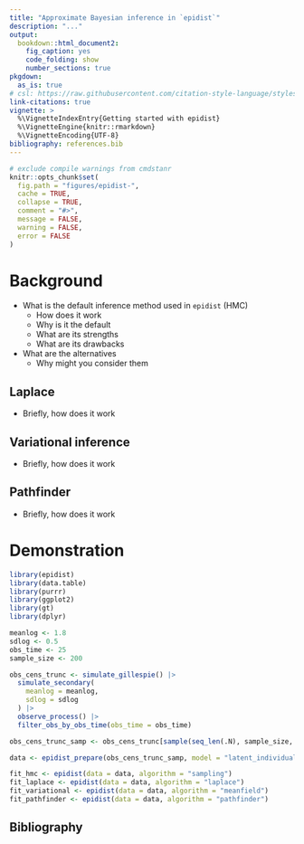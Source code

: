 ```yaml
---
title: "Approximate Bayesian inference in `epidist`"
description: "..."
output: 
  bookdown::html_document2:
    fig_caption: yes
    code_folding: show
    number_sections: true
pkgdown:
  as_is: true
# csl: https://raw.githubusercontent.com/citation-style-language/styles/master/apa-numeric-superscript-brackets.csl
link-citations: true
vignette: >
  %\VignetteIndexEntry{Getting started with epidist}
  %\VignetteEngine{knitr::rmarkdown}
  %\VignetteEncoding{UTF-8}
bibliography: references.bib
---
```


```r
# exclude compile warnings from cmdstanr
knitr::opts_chunk$set(
  fig.path = "figures/epidist-",
  cache = TRUE,
  collapse = TRUE,
  comment = "#>",
  message = FALSE,
  warning = FALSE,
  error = FALSE
)
```

# Background

* What is the default inference method used in `epidist` (HMC)
  * How does it work
  * Why is it the default
  * What are its strengths
  * What are its drawbacks
* What are the alternatives
  * Why might you consider them

## Laplace 

* Briefly, how does it work

## Variational inference

* Briefly, how does it work

## Pathfinder

* Briefly, how does it work

# Demonstration

```r
library(epidist)
library(data.table)
library(purrr)
library(ggplot2)
library(gt)
library(dplyr)
```

```r
meanlog <- 1.8
sdlog <- 0.5
obs_time <- 25
sample_size <- 200

obs_cens_trunc <- simulate_gillespie() |>
  simulate_secondary(
    meanlog = meanlog,
    sdlog = sdlog
  ) |>
  observe_process() |>
  filter_obs_by_obs_time(obs_time = obs_time)

obs_cens_trunc_samp <- obs_cens_trunc[sample(seq_len(.N), sample_size, replace = FALSE)]

data <- epidist_prepare(obs_cens_trunc_samp, model = "latent_individual")

fit_hmc <- epidist(data = data, algorithm = "sampling")
fit_laplace <- epidist(data = data, algorithm = "laplace")
fit_variational <- epidist(data = data, algorithm = "meanfield")
fit_pathfinder <- epidist(data = data, algorithm = "pathfinder")
```

## Bibliography {-}
